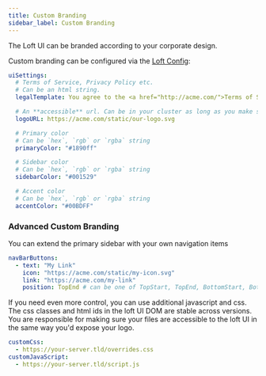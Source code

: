 ```yaml
---
title: Custom Branding
sidebar_label: Custom Branding
---
```


The Loft UI can be branded according to your corporate design.

Custom branding can be configured via the [Loft Config](../../api/resources/config?x32=1&x33=1&x329=1&x325=1):

```yaml
uiSettings:
  # Terms of Service, Privacy Policy etc.
  # Can be an html string.
  legalTemplate: You agree to the <a href="http://acme.com/">Terms of Service</a>

  # An **accessible** url. Can be in your cluster as long as you make sure the UI can find it
  logoURL: https://acme.com/static/our-logo.svg

  # Primary color
  # Can be `hex`, `rgb` or `rgba` string
  primaryColor: "#1890ff"

  # Sidebar color
  # Can be `hex`, `rgb` or `rgba` string
  sidebarColor: "#001529"

  # Accent color
  # Can be `hex`, `rgb` or `rgba` string
  accentColor: "#00BDFF"
```

### Advanced Custom Branding

You can extend the primary sidebar with your own navigation items

```yaml
navBarButtons:
  - text: "My Link"
    icon: "https://acme.com/static/my-icon.svg"
    link: "https://acme.com/my-link"
    position: TopEnd # can be one of TopStart, TopEnd, BottomStart, BottomEnd. Defaults to BottomEnd
```

If you need even more control, you can use additional javascript and css. The css classes and html ids in the loft UI DOM are stable across versions.
You are responsible for making sure your files are accessible to the loft UI in the same way you'd expose your logo.

```yaml
customCss:
  - https://your-server.tld/overrides.css
customJavaScript:
  - https://your-server.tld/script.js
```